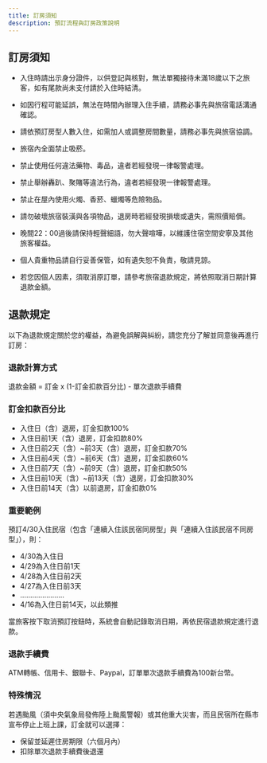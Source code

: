 ```yaml
---
title: 訂房須知
description: 預訂流程與訂房政策說明
---
```


## 訂房須知

- 入住時請出示身分證件，以供登記與核對，無法單獨接待未滿18歲以下之旅客，如有尾款尚未支付請於入住時結清。

- 如因行程可能延誤，無法在時間內辦理入住手續，請務必事先與旅宿電話溝通確認。

- 請依預訂房型人數入住，如需加人或調整房間數量，請務必事先與旅宿協調。

- 旅宿內全面禁止吸菸。

- 禁止使用任何違法藥物、毒品，違者若經發現一律報警處理。

- 禁止舉辦轟趴、聚賭等違法行為，違者若經發現一律報警處理。

- 禁止在屋內使用火燭、香菸、蠟燭等危險物品。

- 請勿破壞旅宿裝潢與各項物品，退房時若經發現損壞或遺失，需照價賠償。

- 晚間22：00過後請保持輕聲細語，勿大聲喧嘩，以維護住宿空間安寧及其他旅客權益。

- 個人貴重物品請自行妥善保管，如有遺失恕不負責，敬請見諒。

- 若您因個人因素，須取消原訂單，請參考旅宿退款規定，將依照取消日期計算退款金額。

## 退款規定

以下為退款規定關於您的權益，為避免誤解與糾紛，請您充分了解並同意後再進行訂房：

### 退款計算方式

退款金額 = 訂金 x (1-訂金扣款百分比) - 單次退款手續費

### 訂金扣款百分比

- 入住日（含）退房，訂金扣款100%
- 入住日前1天（含）退房，訂金扣款80%
- 入住日前2天（含）~前3天（含）退房，訂金扣款70%
- 入住日前4天（含）~前6天（含）退房，訂金扣款60%
- 入住日前7天（含）~前9天（含）退房，訂金扣款50%
- 入住日前10天（含）~前13天（含）退房，訂金扣款30%
- 入住日前14天（含）以前退房，訂金扣款0%

### 重要範例

預訂4/30入住民宿（包含「連續入住該民宿同房型」與「連續入住該民宿不同房型」），則：

- 4/30為入住日
- 4/29為入住日前1天
- 4/28為入住日前2天
- 4/27為入住日前3天
- ......................
- 4/16為入住日前14天，以此類推

當旅客按下取消預訂按鈕時，系統會自動記錄取消日期，再依民宿退款規定進行退款。

### 退款手續費

ATM轉帳、信用卡、銀聯卡、Paypal，訂單單次退款手續費為100新台幣。

### 特殊情況

若遇颱風（須中央氣象局發佈陸上颱風警報）或其他重大災害，而且民宿所在縣市宣布停止上班上課，訂金就可以選擇：

- 保留並延遲住房期限（六個月內）
- 扣除單次退款手續費後退還
